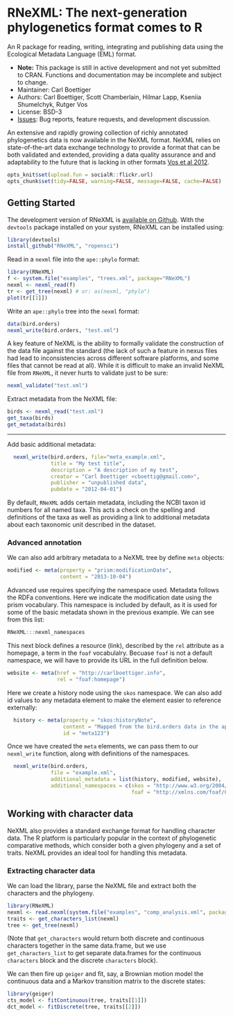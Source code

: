 RNeXML: The next-generation phylogenetics format comes to R
=====================================================

An R package for reading, writing, integrating and publishing data using the Ecological Metadata Language (EML) format.   

* **Note:** This package is still in active development and not yet submitted to CRAN.  Functions and documentation may be incomplete and subject to change.  
* Maintainer: Carl Boettiger
* Authors: Carl Boettiger, Scott Chamberlain, Hilmar Lapp, Kseniia Shumelchyk, Rutger Vos
* License: BSD-3 
* [Issues](https://github.com/ropensci/RNeXML/issues): Bug reports, feature requests, and development discussion.

An extensive and rapidly growing collection of richly annotated phylogenetics data is now available in the NeXML format. NeXML relies on state-of-the-art data exchange technology to provide a format that can be both validated and extended, providing a data quality assurance and and adaptability to the future that is lacking in other formats [Vos et al 2012](http://doi.org/10.1093/sysbio/sys025 "NeXML: Rich, Extensible, and Verifiable Representation of Comparative Data and Metadata."). 


```r
opts_knit$set(upload.fun = socialR::flickr.url)
opts_chunk$set(tidy=FALSE, warning=FALSE, message=FALSE, cache=FALSE)
```

Getting Started
---------------

The development version of RNeXML is [available on Github](https://github.com/ropensci/RNeXML).  With the `devtools` package installed on your system, RNeXML can be installed using:

```r
library(devtools)
install_github("RNeXML", "ropensci")
```



Read in a `nexml` file into the `ape::phylo` format:

```r
library(RNeXML)
f <- system.file("examples", "trees.xml", package="RNeXML")
nexml <- nexml_read(f)
tr <- get_tree(nexml) # or: as(nexml, "phylo")
plot(tr[[1]])
```

Write an `ape::phylo` tree into the `nexml` format:

```r
data(bird.orders)
nexml_write(bird.orders, "test.xml")
```

A key feature of NeXML is the ability to formally validate the construction of the data file against the standard (the lack of such a feature in nexus files had lead to inconsistencies across different software platforms, and some files that cannot be read at all).  While it is difficult to make an invalid NeXML file from `RNeXML`, it never hurts to validate just to be sure:

```r
nexml_validate("test.xml")
```



Extract metadata from the NeXML file: 

```r
birds <- nexml_read("test.xml")
get_taxa(birds)
get_metadata(birds) 
```

--------------------------------------------


Add basic additional metadata:  

```r
  nexml_write(bird.orders, file="meta_example.xml",
              title = "My test title",
              description = "A description of my test",
              creator = "Carl Boettiger <cboettig@gmail.com>",
              publisher = "unpublished data",
              pubdate = "2012-04-01")

```
By default, `RNeXML` adds certain metadata, including the NCBI taxon id numbers for all named taxa.  This acts a check on the spelling and definitions of the taxa as well as providing a link to additional metadata about each taxonomic unit described in the dataset.  


### Advanced annotation


We can also add arbitrary metadata to a NeXML tree by define `meta` objects:

```r
modified <- meta(property = "prism:modificationDate",
                 content = "2013-10-04")
```

Advanced use requires specifying the namespace used.  Metadata follows the RDFa conventions.  Here we indicate the modification date using the prism vocabulary. This namespace is included by default, as it is used for some of the basic metadata shown in the previous example.  We can see from this list:

```r
RNeXML:::nexml_namespaces
```

This next block defines a resource (link), described by the `rel` attribute as a homepage, a term in the `foaf` vocabulalry.  Becuase `foaf` is not a default namespace, we will have to provide its URL in the full definition below. 

```r
website <- meta(href = "http://carlboettiger.info", 
                rel = "foaf:homepage")
```

Here we create a history node using the `skos` namespace.  We can also add id values to any metadata element to make the element easier to reference externally: 

```r
  history <- meta(property = "skos:historyNote", 
                  content = "Mapped from the bird.orders data in the ape package using RNeXML",
                  id = "meta123")
```

Once we have created the `meta` elements, we can pass them to our `nexml_write` function, along with definitions of the namespaces.  

```r
  nexml_write(bird.orders, 
              file = "example.xml", 
              additional_metadata = list(history, modified, website), 
              additional_namespaces = c(skos = "http://www.w3.org/2004/02/skos/core#",
                                        foaf = "http://xmlns.com/foaf/0.1/"))

```

## Working with character data

NeXML also provides a standard exchange format for handling character data.  The R platform is particularly popular in the context of phylogenetic comparative methods, which consider both a given phylogeny and a set of traits.  NeXML provides an ideal tool for handling this metadata.  

### Extracting character data

We can load the library, parse the NeXML file and extract both the characters and the phylogeny.  

```r
library(RNeXML)
nexml <- read.nexml(system.file("examples", "comp_analysis.xml", package="RNeXML"))
traits <- get_characters_list(nexml)
tree <- get_tree(nexml)
```

(Note that `get_characters` would return both discrete and continuous characters together in the same data.frame, but we use `get_characters_list` to get separate data.frames for the continuous `characters` block and the discrete `characters` block).  

We can then fire up `geiger` and fit, say, a Brownian motion model the continuous data and a Markov transition matrix to the discrete states:  

```r
library(geiger)
cts_model <- fitContinuous(tree, traits[[1]])
dct_model <- fitDiscrete(tree, traits[[2]])
```






